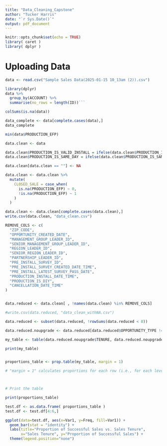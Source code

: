 ```yaml
---
title: "Data_Cleaning_Capstone"
author: "Tucker Harris"
date: "`r Sys.Date()`"
output: pdf_document
---
```


```r
knitr::opts_chunk$set(echo = TRUE)
library( caret )
library( dplyr )
```

# Uploading Data

```r
data <- read.csv("Sample Sales Data(2025-01-15 10_13am (2)).csv")
```


```r
library(dplyr)
data %>% 
  group_by(ACCOUNT) %>%
  summarise(no_rows = length(ID))```

```

```r
colSums(is.na(data))
```

```r
data_complete <- data[complete.cases(data),]
data_complete
```

```r
min(data$PRODUCTION_EFP)
```

```r
data.clean <- data

data.clean$PRODUCTION_IS_VALID_INSTALL = ifelse(data.clean$PRODUCTION_IS_VALID_INSTALL == "TRUE", 1,0)
data.clean$PRODUCTION_IS_SAME_DAY = ifelse(data.clean$PRODUCTION_IS_SAME_DAY == "TRUE", 1,0)

data.clean[data.clean == ""] <- NA

data.clean <- data.clean %>% 
  mutate( 
    CLOSED_SALE = case_when(
      is.na(PRODUCTION_EFP) ~ 0,
      !is.na(PRODUCTION_EFP) ~ 1
    )
  )
```

```r
data.clean <- data.clean[complete.cases(data.clean),]
write.csv(data.clean, "data_clean.csv")
```

```r
REMOVE_COLS <- c(
  "ZIP_CODE",
  "OPPORTUNITY_CREATED_DATE",
  "MANAGEMENT_GROUP_LEADER_ID",
  "SENIOR_MANAGEMENT_GROUP_LEADER_ID",
  "REGION_LEADER_ID",
  "SENIOR_REGION_LEADER_ID",
  "PARTNERSHIP_LEADER_ID",
  "PRE_INSTALL_SURVEY_ID",
  "PRE_INSTALL_SURVEY_CREATED_DATE_TIME",
  "PRE_INSTALL_LATEST_SURVEY_PASS_DATE",
  "PRODUCTION_INSTALL_DATE_TIME",
  "PRODUCTION_IS_DIY",
  "CANCELLATION_DATE_TIME"
)


data.reduced <- data.clean[ , !names(data.clean) %in% REMOVE_COLS]

#write.csv(data.reduced, "data_clean_withNA.csv")

data.reduced <- subset(data.reduced, !rowSums(data.reduced < 0))


```

```r
data.reduced.noupgrade <- data.reduced[data.reduced$OPPORTUNITY_TYPE != "Upgrade", ]

my_table <- table(data.reduced.noupgrade$TENURE, data.reduced.noupgrade$CLOSED_SALE) 

print(my_table) 


proportions_table <- prop.table(my_table, margin = 1)  

# "margin = 1" calculates proportions for each row (i.e., for each level of variable1)



# Print the table

print(proportions_table)
```

```r
test.df <- as.data.frame( proportions_table )
test.df <- test.df[4:6,]

ggplot(data=test.df, aes(x=Var1, y=Freq, fill=Var1)) +
  geom_bar(stat = "identity") +
  labs(title="Proportion of Successful Sales vs. Sales Tenure",
       x="Sales Tenure", y="Proportion of Successful Sales") +
  theme(legend.position="none")
```

```r

```

